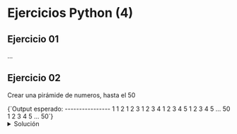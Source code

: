 # Ejercicios Python (4)

## Ejercicio 01
...

## Ejercicio 02
Crear una pirámide de numeros, hasta el 50


<TerminalOutput>
{`Output esperado:
----------------
1 1
2 1 2
3 1 2 3
4 1 2 3 4
5 1 2 3 4 5
...
50 1 2 3 4 5 ... 50`}
</TerminalOutput>

<details>
	<summary>Solución</summary>
<br/>
```python
num = int(input("Ing. núm: "))

for x in range(1, num+1):
    linea = str(x)
    for z in range(1 , x+1):
        linea = linea + " " + str(z)
    print(linea)
```
</details>

## Ejercicio 03
Hacer lo mismo que el Ejercicio 02, pero ahora con números pares e impares

- Ordenar una lista de números, en orden ascendente
- Ordenar por tuplas, números impares con su vecino impar más cercano
- Ordenar por tuplas, números pares con su vecino par más cercano

<TerminalOutput>
{`Output esperado:
----------------
(1,3) (2,4) (5,7) (6,8) (9,11) (10,12) (13,15)`}
</TerminalOutput>

<details>
	<summary>Solución</summary>
<br/>
```python
num = int(input("Ing. núm: "))

i = 1
while(i <= num):
    if i % 2 != 0:
        print(f"({i},{i+2})", end=" ")
        i = i + 1
    else: 
        print(f"({i},{i+2})", end=" ")
        i = i + 3
```
</details>